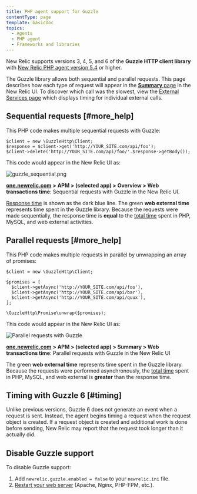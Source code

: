 ```yaml
---
title: PHP agent support for Guzzle
contentType: page
template: basicDoc
topics:
  - Agents
  - PHP agent
  - Frameworks and libraries
---
```


New Relic supports versions 3, 4, 5, and 6 of the **Guzzle HTTP client library** with [New Relic PHP agent version 5.4](/docs/release-notes/agent-release-notes/php-release-notes) or higher.

The Guzzle library allows both sequential and parallel requests. This page describes how each type of request will appear in the [**Summary** page](https://docs.newrelic.com/docs/apm/applications-menu/monitoring/apm-overview-page) in the New Relic UI. To discover which call was the slowest, view the [External Services page](https://docs.newrelic.com/docs/apm/applications-menu/monitoring/external-services-page) which displays timing for individual external calls.

## Sequential requests [#more_help]

This PHP code makes multiple sequential requests with Guzzle:

```
$client = new \GuzzleHttp\Client;
$response = $client->get('http://YOUR_SITE.com/api/foo');
$client->delete('http://YOUR_SITE.com/api/foo/'.$response->getBody());
```

This code would appear in the New Relic UI as:

![guzzle_sequential.png](./images/guzzle_sequential.png "Sequential requests with Guzzle")

[**one.newrelic.com**](http://one.newrelic.com/) **> APM > (selected app) > Overview > Web transactions time**: Sequential requests with Guzzle in the New Relic UI.

[Response time](/docs/data-analysis/user-interface-functions/response-time) is shown as the dark blue line. The green **web external time** represents time spent in the Guzzle library. Because the requests were made sequentially, the response time is **equal** to the [total time](/docs/data-analysis/user-interface-functions/response-time#response-time-total-time) spent in PHP, MySQL, and web external activities.

## Parallel requests [#more_help]

This PHP code makes multiple requests in parallel by unwrapping an array of promises:

```
$client = new \GuzzleHttp\Client;

$promises = [
  $client->getAsync('http://YOUR_SITE.com/api/foo'),
  $client->getAsync('http://YOUR_SITE.com/api/bar'),
  $client->getAsync('http://YOUR_SITE.com/api/quux'),
];

\GuzzleHttp\Promise\unwrap($promises);
```

This code would appear in the New Relic UI as:

![Parallel requests with Guzzle](./images/guzzle_parallel.png "Parallel requests with Guzzle")

[**one.newrelic.com**](http://one.newrelic.com/) **> APM > (selected app) > Summary > Web transactions time**: Parallel requests with Guzzle in the New Relic UI

The green **web external time** represents time spent in the Guzzle library. Because the requests were performed asynchronously, the [total time](/docs/data-analysis/user-interface-functions/response-time#response-time-total-time) spent in PHP, MySQL, and web external is **greater** than the response time.

## Timing with Guzzle 6 [#timing]

Unlike previous versions, Guzzle 6 does not generate an event when a request is sent. Instead, the agent begins timing a request when the request object is created. If a request object is created and additional work is done before sending, New Relic may report that the request took longer than it actually did.

## Disable Guzzle support

To disable Guzzle support:

1. Add `newrelic.guzzle.enabled = false` to your `newrelic.ini` file.
2. [Restart your web server](https://docs.newrelic.com/docs/agents/php-agent/troubleshooting/why-when-restart-your-web-server-php) (Apache, Nginx, PHP-FPM, etc.).
